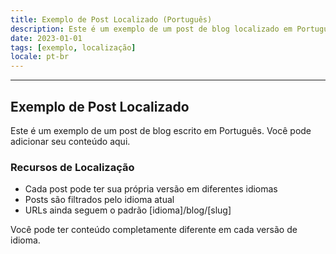 ```yaml
---
title: Exemplo de Post Localizado (Português)
description: Este é um exemplo de um post de blog localizado em Português
date: 2023-01-01
tags: [exemplo, localização]
locale: pt-br
---
```


---

## Exemplo de Post Localizado

Este é um exemplo de um post de blog escrito em Português. Você pode adicionar seu conteúdo aqui.

### Recursos de Localização

- Cada post pode ter sua própria versão em diferentes idiomas
- Posts são filtrados pelo idioma atual
- URLs ainda seguem o padrão [idioma]/blog/[slug]

Você pode ter conteúdo completamente diferente em cada versão de idioma. 